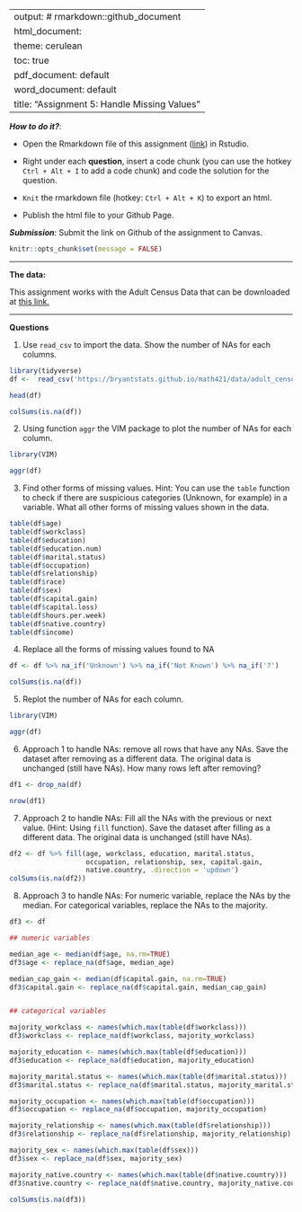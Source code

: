 
---
output: # rmarkdown::github_document
  html_document:
    theme: cerulean
    toc: true
  pdf_document: default
  word_document: default
title: "Assignment 5: Handle Missing Values"
---

***How to do it?***: 

- Open the Rmarkdown file of this assignment ([link](assignment5.Rmd)) in Rstudio. 

- Right under each **question**, insert  a code chunk (you can use the hotkey `Ctrl + Alt + I` to add a code chunk) and code the solution for the question. 

- `Knit` the rmarkdown file (hotkey: `Ctrl + Alt + K`) to export an html.  

-  Publish the html file to your Github Page. 

***Submission***: Submit the link on Github of the assignment to Canvas. 

```r
knitr::opts_chunk$set(message = FALSE)
```

-------

**The data:** 

This assignment works with the Adult Census Data that can be downloaded at [this link.](https://bryantstats.github.io/math421/data/adult_census_missing.csv)

-------

**Questions**

1. Use `read_csv` to import the data.  Show the number of NAs for each columns.   

```r
library(tidyverse)
df <-  read_csv('https://bryantstats.github.io/math421/data/adult_census_missing.csv')

head(df)
```


```r
colSums(is.na(df))
```


2. Using function `aggr` the VIM package to plot the number of NAs for each column. 

```r
library(VIM)

aggr(df)
```


3. Find other forms of missing values. Hint: You can use the `table` function to check if there are suspicious categories (Unknown, for example) in a variable. What all other forms of missing values shown in the data. 

```r
table(df$age)
table(df$workclass)
table(df$education)
table(df$education.num)
table(df$marital.status)
table(df$occupation)
table(df$relationship)
table(df$race)
table(df$sex)
table(df$capital.gain)
table(df$capital.loss)
table(df$hours.per.week)
table(df$native.country)
table(df$income)
```


4. Replace all the forms of missing values found to NA

```r
df <- df %>% na_if('Unknown') %>% na_if('Not Known') %>% na_if('?')

colSums(is.na(df))
```


5. Replot the number of NAs for each column. 

```r
library(VIM)

aggr(df)
```


6. Approach 1 to handle NAs: remove all rows that have any NAs. Save the dataset after removing as a different data. The original data is unchanged (still have NAs).  How many rows left after removing?

```r
df1 <- drop_na(df)

nrow(df1)
```

7. Approach 2 to handle NAs:  Fill all the NAs with the previous or next value. (Hint: Using `fill` function).  Save the dataset after filling as a different data. The original data is unchanged (still have NAs). 

```r
df2 <- df %>% fill(age, workclass, education, marital.status,
                   occupation, relationship, sex, capital.gain,
                   native.country, .direction = 'updown')
colSums(is.na(df2))

```


8. Approach 3 to handle NAs: For numeric variable, replace the NAs by the median.  For categorical variables, replace the NAs to the majority. 

```r
df3 <- df

## numeric variables

median_age <- median(df$age, na.rm=TRUE)
df3$age <- replace_na(df$age, median_age)

median_cap_gain <- median(df$capital.gain, na.rm=TRUE)
df3$capital.gain <- replace_na(df$capital.gain, median_cap_gain)


## categorical variables

majority_workclass <- names(which.max(table(df$workclass)))
df3$workclass <- replace_na(df$workclass, majority_workclass)

majority_education <- names(which.max(table(df$education)))
df3$education <- replace_na(df$education, majority_education)

majority_marital.status <- names(which.max(table(df$marital.status)))
df3$marital.status <- replace_na(df$marital.status, majority_marital.status)

majority_occupation <- names(which.max(table(df$occupation)))
df3$occupation <- replace_na(df$occupation, majority_occupation)

majority_relationship <- names(which.max(table(df$relationship)))
df3$relationship <- replace_na(df$relationship, majority_relationship)

majority_sex <- names(which.max(table(df$sex)))
df3$sex <- replace_na(df$sex, majority_sex)

majority_native.country <- names(which.max(table(df$native.country)))
df3$native.country <- replace_na(df$native.country, majority_native.country)

colSums(is.na(df3))
```


